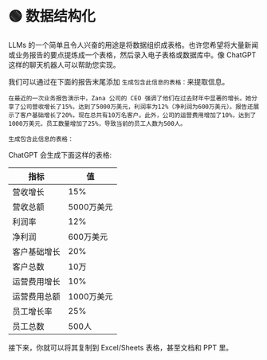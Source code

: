 
# 🟢 数据结构化

LLMs 的一个简单且令人兴奋的用途是将数据组织成表格。也许您希望将大量新闻或业务报告的要点提炼成一个表格，然后录入电子表格或数据库中。像 ChatGPT 这样的聊天机器人可以帮助您实现。

我们可以通过在下面的报告末尾添加 `生成包含此信息的表格：`来提取信息。

```text
在最近的一次业务报告演示中，Zana 公司的 CEO 强调了他们在过去财年中显著的增长。她分享了公司营收增长了15%，达到了5000万美元，利润率为12%（净利润为600万美元）。报告还展示了客户基础增长了20%，现在总共有10万名客户。此外，公司的运营费用增加了10%，达到了1000万美元，员工数量增加了25%，导致当前的员工人数为500人。

生成包含此信息的表格：
```

ChatGPT 会生成下面这样的表格:

| 指标         | 值         |
| ------------ | ---------- |
| 营收增长     | 15%        |
| 营收总额     | 5000万美元 |
| 利润率       | 12%        |
| 净利润       | 600万美元  |
| 客户基础增长 | 20%        |
| 客户总数     | 10万       |
| 运营费用增长 | 10%        |
| 运营费用总额 | 1000万美元 |
| 员工增长率   | 25%        |
| 员工总数     | 500人      |

接下来，你就可以将其复制到 Excel/Sheets 表格，甚至文档和 PPT 里。
